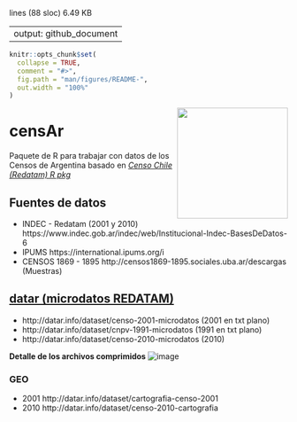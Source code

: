  lines (88 sloc)  6.49 KB
 

---
output: github_document
---

<!-- README.md is generated from README.Rmd. Please edit that file -->

```r
knitr::opts_chunk$set(
  collapse = TRUE,
  comment = "#>",
  fig.path = "man/figures/README-",
  out.width = "100%"
)
```

<a><img src="https://user-images.githubusercontent.com/12114624/170827237-86cf8586-204b-46b0-a0f2-c38184966f75.jpg" width="200" align="right"/></a>

# censAr    

Paquete de R para trabajar con datos de los Censos de Argentina basado en [_Censo Chile (Redatam) R pkg_](https://github.com/ropensci/censo2017)

## Fuentes de datos

* INDEC - Redatam (2001 y 2010) https://www.indec.gob.ar/indec/web/Institucional-Indec-BasesDeDatos-6
* IPUMS https://international.ipums.org/i
* CENSOS 1869  - 1895 http://censos1869-1895.sociales.uba.ar/descargas (Muestras)

## [datar (microdatos REDATAM)](http://datar.info/group/censos-nacionales) 

* http://datar.info/dataset/censo-2001-microdatos (2001 en txt plano)
* http://datar.info/dataset/cnpv-1991-microdatos (1991 en txt plano)
* http://datar.info/dataset/censo-2010-microdatos (2010) 

**Detalle de los archivos comprimidos**
![image](https://user-images.githubusercontent.com/12114624/170827087-f2cdc8c0-cdfd-4e3b-b72a-039f321420f7.png)


### GEO 

- 2001 http://datar.info/dataset/cartografia-censo-2001
- 2010 http://datar.info/dataset/censo-2010-cartografia

